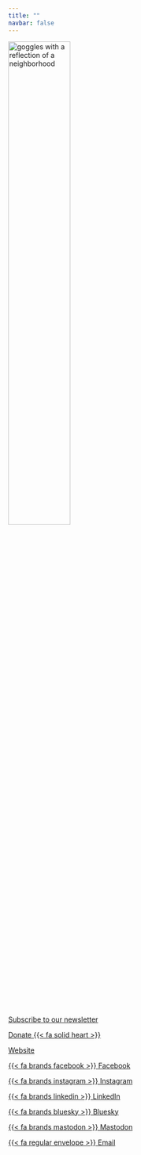 ```yaml
---
title: ""
navbar: false
---
```


:::{.align-center}

::::{.flex-container}
<a href="/index.qmd">
<img src='https://raw.githubusercontent.com/neighborhood-scientist/neighborhoodscientist.org/6134ad4ab758d9372a23a7c51f221885e39c10a9/img/GogglesReflection_transparent-03-03.png'
    alt='goggles with a reflection of a neighborhood'
    width='50%'
>
</a>
::::

[Subscribe to our newsletter](/subscribe.qmd){.btn .btn-outline-primary role="button"}

[Donate {{< fa solid heart >}}](/donate.qmd){.btn .btn-outline-primary role="button" target="_blank" title="Link to our Open Collective"}

[Website](/index.qmd){.btn .btn-outline-primary role="button"}

[{{< fa brands facebook >}} Facebook](https://www.facebook.com/neighborhoodscientist){.btn .btn-outline-primary role="button"}

[{{< fa brands instagram >}} Instagram](https://www.instagram.com/your.neighborhoodscientist){.btn .btn-outline-primary role="button"}

[{{< fa brands linkedin >}} LinkedIn](https://www.linkedin.com/company/your-neighborhood-scientist){.btn .btn-outline-primary role="button"}

[{{< fa brands bluesky >}} Bluesky](https://bsky.app/profile/your.neighborhoodscientist.org){.btn .btn-outline-primary role="button"}

[{{< fa brands mastodon >}} Mastodon](https://mastodon.social/@your.neighborhoodscientist.org@bsky.brid.gy){.btn .btn-outline-primary role="button"}

[{{< fa regular envelope >}} Email](mailto:your@neighborhoodscientist.org){.btn .btn-outline-primary role="button"}

:::
